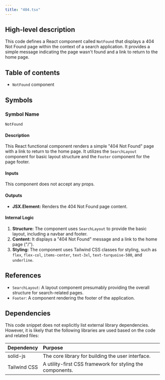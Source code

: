 ```yaml
---
title: "404.tsx"
---
```


## High-level description
This code defines a React component called `NotFound` that displays a 404 Not Found page within the context of a search application. It provides a simple message indicating the page wasn't found and a link to return to the home page.

## Table of contents
- `NotFound` component

## Symbols

### Symbol Name
`NotFound`

#### Description
This React functional component renders a simple "404 Not Found" page with a link to return to the home page. It utilizes the `SearchLayout` component for basic layout structure and the `Footer` component for the page footer.

#### Inputs
This component does not accept any props.

#### Outputs
- **JSX.Element:** Renders the 404 Not Found page content.

#### Internal Logic
1. **Structure:** The component uses `SearchLayout` to provide the basic layout, including a navbar and footer.
2. **Content:** It displays a "404 Not Found" message and a link to the home page ("/").
3. **Styling:** The component uses Tailwind CSS classes for styling, such as `flex`, `flex-col`, `items-center`, `text-3xl`, `text-turquoise-500`, and `underline`.

## References
- `SearchLayout`: A layout component presumably providing the overall structure for search-related pages.
- `Footer`: A component rendering the footer of the application.

## Dependencies
This code snippet does not explicitly list external library dependencies. However, it is likely that the following libraries are used based on the code and related files:

| Dependency | Purpose |
|:-----------|:--------|
| solid-js | The core library for building the user interface. |
| Tailwind CSS | A utility-first CSS framework for styling the components. |

